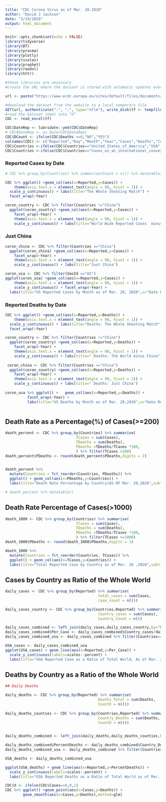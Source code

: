 ```yaml
---
title: "CDC Corona Virus as of Mar. 20.2020"
author: "David J Jackson"
date: "3/19/2020"
output: html_document
---
```


```r
knitr::opts_chunk$set(echo = FALSE)
library(tidyverse)
library(DT)
library(pracma)
library(plotly)
library(scales)
library(prophet)
library(readxl)
library(httr)
```
```r
#these libraries are necessary
#create the URL where the dataset is stored with automatic updates every day

url <- paste("https://www.ecdc.europa.eu/sites/default/files/documents/COVID-19-geographic-disbtribution-worldwide-",format(Sys.time(), "%Y-%m-%d"), ".xlsx", sep = "")

#download the dataset from the website to a local temporary file
GET(url, authenticate(":", ":", type="ntlm"), write_disk(tf <- tempfile(fileext = ".xlsx")))
#read the Dataset sheet into “R”
CDC <- read_excel(tf)
```



```r

CDC$DateRep <- lubridate::ymd(CDC$DateRep)
# CDC$DateRep <- as.Date(CDC$DateRep)
CDC$DCount <- ifelse(CDC$Deaths ==0,"NO","YES")
colnames(CDC) <- c("Reported","Day","Month","Year","Cases","Deaths","Countries","GeoId","DCount")
CDC$Countries <-ifelse(CDC$Countries=="United_States_of_America","USA",CDC$Countries)
CDC$Countries <-ifelse(CDC$Countries=="Cases_on_an_international_conveyance_Japan","Japan",CDC$Countries)
```


### Reported Cases by Date

```r
# CDC %>% group_by(Countries) %>% summarise(Count = n()) %>% datatable()
```
```r
CDC %>% ggplot() +geom_col(aes(x=Reported,y=Cases)) +
    theme(axis.text.x = element_text(angle = 90, hjust = 1)) + 
  scale_y_continuous() + labs(title="The Whole Shooting Match") +
  facet_wrap(~Year)

```
```r
coron_country <- CDC %>% filter(Countries !="China")
  ggplot(coron_country) +geom_col(aes(x=Reported,y=Cases)) +
    facet_wrap(~Year) + 
    theme(axis.text.x = element_text(angle = 90, hjust = 1)) +
    scale_y_continuous() + labs(title="World Wide Reported Cases  minus China")

```

### Just China

```r
coron_china <- CDC %>% filter(Countries =="China")
  ggplot(coron_china) +geom_col(aes(x=Reported,y=Cases)) +
    facet_wrap(~Year) + 
    theme(axis.text.x = element_text(angle = 90, hjust = 1)) +
    scale_y_continuous() + labs(title="Just China")
```


```r
coron_usa <- CDC %>% filter(GeoId =="US")
ggplot(coron_usa) +geom_col(aes(x=Reported,y=Cases)) +
    theme(axis.text.x = element_text(angle = 90, hjust = 1)) +
    scale_y_continuous() + facet_wrap(~Year) +
  labs(title="US Reported Cases by Month as of Mar. 20, 2020",x="Date Reported")
```

### Reported Deaths by Date

```r
CDC %>% ggplot() +geom_col(aes(x=Reported,y=Deaths)) +
    theme(axis.text.x = element_text(angle = 90, hjust = 1)) + 
  scale_y_continuous() + labs(title="Deaths: The Whole Shooting Match") +
  facet_wrap(~Year)

```
```r
coron_country <- CDC %>% filter(Countries !="China")
  ggplot(coron_country) +geom_col(aes(x=Reported,y=Deaths)) +
    facet_wrap(~Year) + 
    theme(axis.text.x = element_text(angle = 90, hjust = 1)) +
    scale_y_continuous() + labs(title=" Deaths: The World minus China")
  
 coron_china <- CDC %>% filter(Countries =="China")
  ggplot(coron_country) +geom_col(aes(x=Reported,y=Deaths)) +
    facet_wrap(~Year) + 
    theme(axis.text.x = element_text(angle = 90, hjust = 1)) +
    scale_y_continuous() + labs(title=" Deaths: Just China")
  
coron_usa %>% ggplot() +   geom_col(aes(x=Reported,y=Deaths)) +
          facet_wrap(~Year) +
          labs(title="US Deaths by Month as of Mar. 20,2020",x="Date Reported")



```

## Death Rate as a Percentage(%) of Cases(>=200)

```r
death_percent <- CDC %>% group_by(Countries) %>% summarise(
                                TCases = sum(Cases),
                                TDeaths = sum(Deaths),
                                PDeaths =TDeaths/TCases *100,
                                ) %>% filter(TCases >200)
death_percent$PDeaths <- round(death_percent$PDeaths,digits = 2)
                        
```
```r

death_percent %>%
  mutate(Countries = fct_reorder(Countries, PDeaths)) %>%
  ggplot() + geom_col(aes(x=PDeaths,y=Countries)) +
  labs(title="Death Rate Percentage by Country(AS OF Mar. 20,2020",subtitle="With 200  or more reported cases",x="Death Rate Percentage")
```
```r
# death_percent %>% datatable()
```

## Death Rate Percentage of Cases(>1000)

```r
death_1000 <- CDC %>% group_by(Countries) %>% summarise(
                                TCases = sum(Cases),
                                TDeaths = sum(Deaths),
                                PDeaths =TDeaths/TCases *100,
                                ) %>% filter(TCases >=1000)
death_1000$PDeaths <- round(death_1000$PDeaths,digits = 1)
```

```r
death_1000 %>%
  mutate(Countries = fct_reorder(Countries, TCases)) %>%
  ggplot() + geom_col(aes(x=TCases,y=Countries)) +
  labs(title="Total Reported Case by Country as of Mar. 20 ,2020",subtitle="With 1000  or more reported cases",x="Number of Cases")
```

##  Cases by Country as Ratio of the Whole World

```r
daily_cases <- CDC %>% group_by(Reported) %>% summarise(
                                          total_cases = sum(Cases,
                                          case_count = n())) 

daily_cases_country <- CDC %>% group_by(Countries,Reported) %>% summarise(
                                          Country_cases = sum(Cases),
                                          Country_Count = n()) 

daily_cases_combined <- left_join(daily_cases,daily_cases_country,by="Reported")
daily_cases_combined$Per_Case <- daily_cases_combined$Country_cases/daily_cases_combined$total_cases
daily_cases_combined_usa <- daily_cases_combined %>% filter(Countries=="USA")

USA_cases <- daily_cases_combined_usa 
ggplot(USA_cases) + geom_line(aes(x=Reported,y=Per_Case)) +
  scale_y_continuous(labels=scales::percent) +
  labs(title="USA Reported Case as a Ratio of Total World, As of Mar. 20,2020")
```

## Deaths by Country as a Ratio of the Whole World

```r
## Daily Deaths

daily_deaths <- CDC %>% group_by(Reported) %>% summarise(
                                          Deaths_Total = sum(Deaths,
                                          CountD = n())) 
                                          
daily_deaths_counties <- CDC %>% group_by(Countries,Reported) %>% summarise(
                                          Country_Deaths = sum(Deaths,
                                          CountD = n())) 
                                          

daily_deaths_combined <- left_join(daily_deaths,daily_deaths_counties,by="Reported")
```
```r
daily_deaths_combined$PercentDeaths <- daily_deaths_combined$Country_Deaths/daily_deaths_combined$Deaths_Total
daily_deaths_combined_usa <- daily_deaths_combined %>% filter(Countries=="USA")

USA_deaths <- daily_deaths_combined_usa 

ggplot(USA_deaths) + geom_line(aes(x=Reported,y=PercentDeaths)) +
  scale_y_continuous(labels=scales::percent) +
  labs(title="USA Reported Deaths as a Ratio of Total World as of Mar. 20, 2020")
```
```r
CDC$X <- ifelse(CDC$Cases==0,0,1)
CDC %>% ggplot() +geom_point(aes(x=Cases,y=Deaths)) +
        geom_smooth(aes(x=Cases,y=Deaths),method=glm)
  
```


